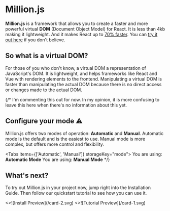 
# Million.js

**Million.js** is a framework that allows you to create a faster and more powerful virtual **DOM** (Document Object Model) for React. It is less than 4kb making it lightweight. And it makes React up to [70% faster](https://krausest.github.io/js-framework-benchmark/current.html). You can [try it out here](https://demo.million.dev) if you don't believe.

## So what is a virtual DOM?

For those of you who don't know, a virtual DOM a representation of JavaScript's DOM. It is lightweight, and helps frameworks like React and Vue with rendering elements to the frontend. Manipulating a virtual DOM is faster than manipulating the actual DOM because there is no direct access or changes made to the actual DOM.

{/* I'm commenting this out for now. In my opinion, it is more confusing to leave this here when there's no information about this yet.


## Configure your mode ⚠️

Million.js offers two modes of operation: **Automatic** and **Manual**. Automatic mode is the default and is the easiest to use. Manual mode is more complex, but offers more control and flexibility.

<Tabs items={['Automatic', 'Manual']} storageKey="mode">
  <Tab>You are using: **Automatic Mode**</Tab>
  <Tab>You are using: **Manual Mode**</Tab>
</Tabs> */}

## What's next?

To try out Million.js in your project now, jump right into the Installation Guide. Then follow our quickstart tutorial to see how you can use it.

<Cards num={2}>
  <Card image arrow title="Installation Guide" href="/docs/install">
    <>![Install Preview](/card-2.svg)</>
  </Card>
  <Card image arrow title="Tutorial" href="/docs/quickstart">
    <>![Tutorial Preview](/card-1.svg)</>
  </Card>
</Cards>
